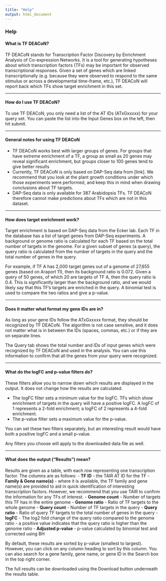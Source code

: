 ```yaml
---
title: "Help"
output: html_document
---
```

### Help

#### What is TF DEACoN?
TF DEACoN stands for Transcription Factor Discovery by Enrichment Analysis of Co-expression Networks. It is a tool for generating hypotheses about which transcription factors (TFs) may be important for observed transcriptional responses. Given a set of genes which are linked transcriptionally (e.g. because they were observed to respond to the same stimulus or across a developmental time-frame, etc.), TF DEACoN will report back which TFs show target enrichment in this set.

***

#### How do I use TF DEACoN?
To use TF DEACoN, you only need a list of the AT IDs (ATxGxxxxx) for your query set. You can paste the list into the Input Genes box on the left, then hit submit.

***

#### General notes for using TF DEACoN
- TF DEACoN works best with larger groups of genes. For groups that have extreme enrichment of a TF, a group as small as 20 genes may reveal significant enrichment, but groups closer to 100 genes tend to give better results
- Currently, TF DEACoN is only based on DAP-Seq data from [link]. We recommend that you look at the plant growth conditions under which those experiments were performed, and keep this in mind when drawing conclusions about TF targets.
- DAP-Seq data is only available for 387 Arabidopsis TFs. TF DEACoN therefore cannot make predictions about TFs which are not in this dataset.

***

#### How does target enrichment work?
Target enrichment is based on DAP-Seq data from the Ecker lab. Each TF in the database has a list of target genes from DAP-Seq experiments. A background or genome ratio is calculated for each TF based on the total number of targets in the genome. For a given subset of genes (a query), the query ratio is calculated from the number of targets in the query and the total number of genes in the query.

For example, if TF A has 2,000 target genes out of a genome of 27,655 genes (based on Araport 11), then its background ratio is 0.072. Given a query of 50 genes, of which 20 are targets of TF A, then the query ratio is 0.4. This is significantly larger than the background ratio, and we would likely say that this TF’s targets are enriched in the query. A binomial test is used to compare the two ratios and give a p-value.

***

#### Does it matter what format my gene IDs are in?
As long as your gene IDs follow the ATxGxxxxx format, they should be recognized by TF DEACoN. The algorithm is not case sensitive, and it does not matter what is in between the IDs (spaces, commas, etc.) or if they are on separate lines.

The Query tab shows the total number and IDs of input genes which were recognized by TF DEACoN and used in the analysis. You can use this information to confirm that all the genes from your query were recognized.

***

#### What do the logFC and p-value filters do?
These filters allow you to narrow down which results are displayed in the output. It does not change how the results are calculated.

- The logFC filter sets a minimum value for the logFC. TFs which show enrichment of targets in the query will have a positive logFC. A logFC of 1 represents a 2-fold enrichment; a logFC of 2 represents a 4-fold enrichment.
- The p-value filter sets a maximum value for the p-value.

You can set these two filters separately, but an interesting result would have both a positive logFC and a small p-value.

Any filters you choose will apply to the downloaded data file as well.

***

#### What does the output (“Results”) mean?
Results are given as a table, with each row representing one transcription factor. The columns are as follows:
- **TF ID** - the TAIR AT ID for the TF
- **Family & Gene name(s)** - where it is available, the TF family and gene name(s) are provided to aid in quick identification of interesting transcription factors. However, we recommend that you use TAIR to confirm the information for any TFs of interest.
- **Genome count** - Number of targets this TF has in the entire genome
- **Genome ratio** - Ratio of TF targets to the whole genome
- **Query count** - Number of TF targets in the query
- **Query ratio** - Ratio of query TF targets to the total number of genes in the query
- **logFC** - The log2 fold change of the query ratio compared to the genome ratio - a positive value indicates that the query ratio is higher than the genome ratio
- **Adjusted p-value** - p-value calculated by binomial test and corrected using BH

By default, these results are sorted by p-value (smallest to largest). However, you can click on any column heading to sort by this column. You can also search for a gene family, gene name, or gene ID in the Search box in the top right corner.

The full results can be downloaded using the Download button underneath the results table.

